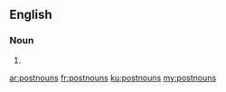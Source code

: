 ==English==

===Noun===
{{head|en|plural}}

# {{plural of|postnoun|lang=en}}

[[ar:postnouns]]
[[fr:postnouns]]
[[ku:postnouns]]
[[my:postnouns]]